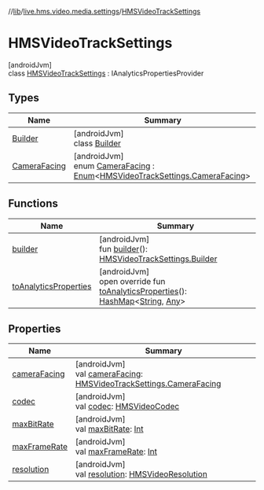 //[lib](../../../index)/[live.hms.video.media.settings](../index)/[HMSVideoTrackSettings](index)

# HMSVideoTrackSettings

[androidJvm]\
class [HMSVideoTrackSettings](index) : IAnalyticsPropertiesProvider

## Types

| Name                                 | Summary                                                                                                                                                                                                |
| ------------------------------------ | ------------------------------------------------------------------------------------------------------------------------------------------------------------------------------------------------------ |
| [Builder](-builder/index)            | [androidJvm]<br />class [Builder](-builder/index)                                                                                                                                                      |
| [CameraFacing](-camera-facing/index) | [androidJvm]<br />enum [CameraFacing](-camera-facing/index) : [Enum](https://kotlinlang.org/api/latest/jvm/stdlib/kotlin/-enum/index.html)<[HMSVideoTrackSettings.CameraFacing](-camera-facing/index)> |

## Functions

| Name                                             | Summary                                                                                                                                                                                                                                                                                                                                               |
| ------------------------------------------------ | ----------------------------------------------------------------------------------------------------------------------------------------------------------------------------------------------------------------------------------------------------------------------------------------------------------------------------------------------------- |
| [builder](builder)                               | [androidJvm]<br />fun [builder](builder)(): [HMSVideoTrackSettings.Builder](-builder/index)                                                                                                                                                                                                                                                           |
| [toAnalyticsProperties](to-analytics-properties) | [androidJvm]<br />open override fun [toAnalyticsProperties](to-analytics-properties)(): [HashMap](https://kotlinlang.org/api/latest/jvm/stdlib/kotlin.collections/-hash-map/index.html)<[String](https://kotlinlang.org/api/latest/jvm/stdlib/kotlin/-string/index.html), [Any](https://kotlinlang.org/api/latest/jvm/stdlib/kotlin/-any/index.html)> |

## Properties

| Name                           | Summary                                                                                                                          |
| ------------------------------ | -------------------------------------------------------------------------------------------------------------------------------- |
| [cameraFacing](camera-facing)  | [androidJvm]<br />val [cameraFacing](camera-facing): [HMSVideoTrackSettings.CameraFacing](-camera-facing/index)                  |
| [codec](codec)                 | [androidJvm]<br />val [codec](codec): [HMSVideoCodec](../../live.hms.video.media.codec/-h-m-s-video-codec/index)                 |
| [maxBitRate](max-bit-rate)     | [androidJvm]<br />val [maxBitRate](max-bit-rate): [Int](https://kotlinlang.org/api/latest/jvm/stdlib/kotlin/-int/index.html)     |
| [maxFrameRate](max-frame-rate) | [androidJvm]<br />val [maxFrameRate](max-frame-rate): [Int](https://kotlinlang.org/api/latest/jvm/stdlib/kotlin/-int/index.html) |
| [resolution](resolution)       | [androidJvm]<br />val [resolution](resolution): [HMSVideoResolution](../-h-m-s-video-resolution/index)                           |
